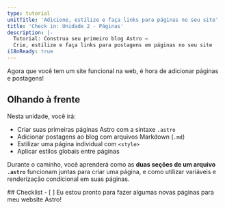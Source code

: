 ```yaml
---
type: tutorial
unitTitle: 'Adicione, estilize e faça links para páginas no seu site'
title: 'Check in: Unidade 2 - Páginas'
description: |-
  Tutorial: Construa seu primeiro blog Astro —
  Crie, estilize e faça links para postagens em páginas no seu site
i18nReady: true
---
```


Agora que você tem um site funcional na web, é hora de adicionar páginas e postagens!

## Olhando à frente

Nesta unidade, você irá:
- Criar suas primeiras páginas Astro com a sintaxe `.astro`
- Adicionar postagens ao blog com arquivos Markdown (`.md`)
- Estilizar uma página individual com `<style>` 
- Aplicar estilos globais entre páginas

 Durante o caminho, você aprenderá como as **duas seções de um arquivo `.astro`**  funcionam juntas para criar uma página, e como utilizar variáveis e renderização condicional em suas páginas.

<Box icon="check-list">
## Checklist

<Checklist>
- [ ] Eu estou pronto para fazer algumas novas páginas para meu website Astro!
</Checklist>
</Box>
